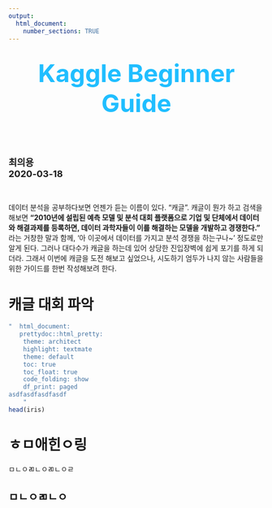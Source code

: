 ```yaml
---
output: 
  html_document:
    number_sections: TRUE
---
```

<header>
<p align="center">
<br>
<font size="10" color="#20BEFF">
**Kaggle Beginner Guide** 
</font>
</p>
</header>

<br>
<font size="4">
**최의용** <br> 
**2020-03-18**
</font>

<br>

데이터 분석을 공부하다보면 언젠가 듣는 이름이 있다. "캐글". 캐글이 뭔가 하고 검색을 해보면 **"2010년에 설립된 예측 모델 및 분석 대회 플랫폼으로 기업 및 단체에서 데이터와 해결과제를 등록하면, 데이터 과학자들이 이를 해결하는 모델을 개발하고 경쟁한다."** 라는 거창한 말과 함께, '아 이곳에서 데이터를 가지고 분석 경쟁을 하는구나~' 정도로만 알게 된다. 그러나 대다수가 캐글을 하는데 있어 상당한 진입장벽에 쉽게 포기를 하게 되더라. 그래서 이번에 캐글을 도전 해보고 싶었으나, 시도하기 엄두가 나지 않는 사람들을 위한 가이드를 한번 작성해보려 한다. 
 
 
 
 
 
 
# 캐글 대회 파악
```r
"  html_document:
   prettydoc::html_pretty:
    theme: architect
    highlight: textmate
    theme: default
    toc: true
    toc_float: true
    code_folding: show
    df_print: paged
asdfasdfasdfasdf
    "
head(iris)
```


# ㅎㅁ애힌ㅇ링

ㅁㄴㅇㄻㄴㅇㄻㄴㅇㄹ

## ㅁㄴㅇㄻㄴㅇ